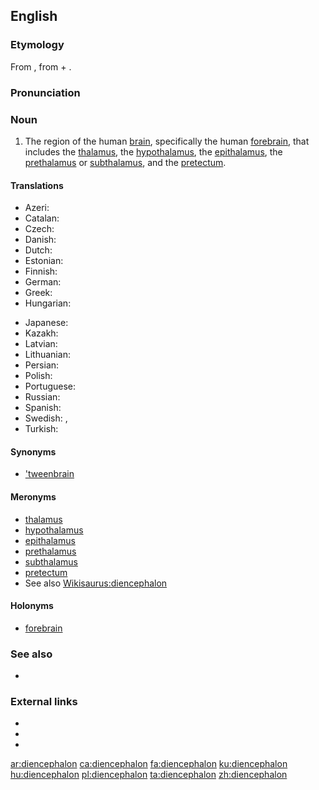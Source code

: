 ==English==

===Etymology===
From {{etyl|NL.|en}}, from {{etyl|grc|en}} {{m|grc|διά||through}} + {{m|grc|ἐγκέφαλος||brain}}.

===Pronunciation===
{{IPA|/ˌdaɪənˈsɛfəlɒn/|lang=en}}

===Noun===
{{en-noun|diencephalons|diencephala}}

# {{label|en|neuroanatomy}} The region of the human [[brain]], specifically the human [[forebrain]], that includes the [[thalamus]], the [[hypothalamus]], the [[epithalamus]], the [[prethalamus]] or [[subthalamus]], and the [[pretectum]].

====Translations====
{{trans-top|region of the human brain}}
* Azeri: {{t|az|ara beyin}}
* Catalan: {{t|ca|diencèfal|m}}
* Czech: {{t|cs|mezimozek|m}}
* Danish: {{t|da|mellemhjernen}}
* Dutch: {{t|nl|tussenhersen}}
* Estonian: {{t|et|vaheaju}}
* Finnish: {{t|fi|väliaivot}}
* German: {{t|de|Zwischenhirn}}
* Greek: {{t|el|διεγκέφαλος|m}}
* Hungarian: {{t+|hu|köztiagy}}
{{trans-mid}}
* Japanese: {{t|ja|間脳|tr=かんのう, kannō|sc=Jpan}}
* Kazakh: {{t|kk|аралық ми|sc=Cyrl}}
* Latvian: {{t|lv|starpsmadzenes}}
* Lithuanian: {{t|lt|tarpinės smegenys}}
* Persian: {{t|fa|مغز میانجی|tr=mağz miyânji|sc=fa-Arab}}
* Polish: {{t|pl|międzymózgowie}}
* Portuguese: {{t|pt|diencéfalo|m}}
* Russian: {{t|ru|промежу́точный мозг}}
* Spanish: {{t|es|diencéfalo|m}}
* Swedish: {{t+|sv|mellanhjärna}}, {{t+|sv|diencefalon}}
* Turkish: {{t|tr|ara beyin}}
{{trans-bottom}}

====Synonyms====
* [['tweenbrain]]

====Meronyms====
* [[thalamus]]
* [[hypothalamus]]
* [[epithalamus]]
* [[prethalamus]]
* [[subthalamus]]
* [[pretectum]]
* See also [[Wikisaurus:diencephalon]]

====Holonyms====
* [[forebrain]]

===See also===
* {{pedialite}}

===External links===
* {{R:Webster 1913}}
* {{R:Century 1911}}
* {{R:OneLook}}

[[ar:diencephalon]]
[[ca:diencephalon]]
[[fa:diencephalon]]
[[ku:diencephalon]]
[[hu:diencephalon]]
[[pl:diencephalon]]
[[ta:diencephalon]]
[[zh:diencephalon]]